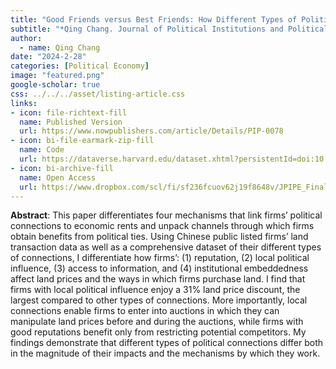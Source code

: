 ```yaml
---
title: "Good Friends versus Best Friends: How Different Types of Political Connection Work in China"
subtitle: "*Qing Chang. Journal of Political Institutions and Political Economy 4.2 (2023): 259-285.*"
author: 
  - name: Qing Chang
date: "2024-2-28"
categories: [Political Economy]
image: "featured.png"
google-scholar: true
css: ../../../asset/listing-article.css
links:
- icon: file-richtext-fill
  name: Published Version
  url: https://www.nowpublishers.com/article/Details/PIP-0078
- icon: bi-file-earmark-zip-fill
  name: Code
  url: https://dataverse.harvard.edu/dataset.xhtml?persistentId=doi:10.7910/DVN/UG0LGE
- icon: bi-archive-fill
  name: Open Access
  url: https://www.dropbox.com/scl/fi/sf236fcuov62j19f8648v/JPIPE_Final.pdf?rlkey=jtyerweq2mbdasjorggbuzvtk&e=1&dl=0
---
```


**Abstract**: This paper differentiates four mechanisms that link firms' political connections to economic rents and unpack channels through which firms obtain benefits from political ties.
Using Chinese public listed firms' land transaction data as well as a comprehensive dataset of their different types of connections, I differentiate how firms': (1) reputation, (2) local political influence, (3) access to information, and (4) institutional embeddedness affect land prices and the ways in which firms purchase land.
I find that firms with local political influence enjoy a 31% land price discount, the largest compared to other types of connections.
More importantly, local connections enable firms to enter into auctions in which they can manipulate land prices before and during the auctions, while firms with good reputations benefit only from restricting potential competitors.
My findings demonstrate that different types of political connections differ both in the magnitude of their impacts and the mechanisms by which they work.
